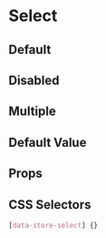 
# Select

## Default

<Canvas>
  <Story id="atoms-select--default-select" />
</Canvas>

## Disabled

<Canvas>
  <Story id="atoms-select--disabled-select" />
</Canvas>


## Multiple

<Canvas>
  <Story id="atoms-select--multiple-select" />
</Canvas>


## Default Value

<Canvas>
  <Story id="atoms-select--base-value-select" />
</Canvas>

## Props

<ArgsTable of={Select} />

## CSS Selectors

```css
[data-store-select] {}
```

